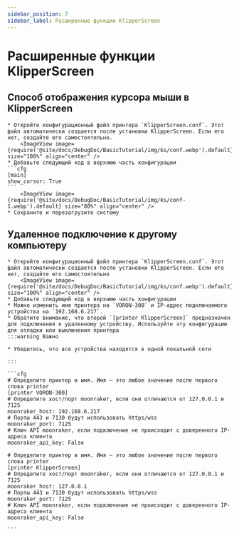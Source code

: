 ```yaml
---
sidebar_position: 7
sidebar_label: Расширенные функции KlipperScreen
---
```





# Расширенные функции KlipperScreen

## Способ отображения курсора мыши в KlipperScreen

    * Откройте конфигурационный файл принтера `KlipperScreen.conf`. Этот файл автоматически создается после установки KlipperScreen. Если его нет, создайте его самостоятельно.
        <ImageView image={require('@site/docs/DebugDoc/BasicTutorial/img/ks/conf.webp').default} size="100%" align="center" />
    * Добавьте следующий код в верхнюю часть конфигурации
    ```cfg
    [main]
    show_cursor: True
    ```
        <ImageView image={require('@site/docs/DebugDoc/BasicTutorial/img/ks/conf-1.webp').default} size="80%" align="center" />
    * Сохраните и перезагрузите систему

## Удаленное подключение к другому компьютеру

    * Откройте конфигурационный файл принтера `KlipperScreen.conf`. Этот файл автоматически создается после установки KlipperScreen. Если его нет, создайте его самостоятельно
        <ImageView image={require('@site/docs/DebugDoc/BasicTutorial/img/ks/conf.webp').default} size="100%" align="center" />
    * Добавьте следующий код в верхнюю часть конфигурации
    * Можно изменить имя принтера на `VORON-300` и IP-адрес подключаемого устройства на `192.168.6.217`.
    * Обратите внимание, что второй `[printer KlipperScreen]` предназначен для подключения к удаленному устройству. Используйте эту конфигурацию для отладки или выключения принтера
    :::warning Важно

    * Убедитесь, что все устройства находятся в одной локальной сети

    :::

    ```cfg
    # Определите принтер и имя. Имя — это любое значение после первого слова printer
    [printer VORON-300]
    # Определите хост/порт moonraker, если они отличаются от 127.0.0.1 и 7125
    moonraker_host: 192.168.6.217
    # Порты 443 и 7130 будут использовать https/wss
    moonraker_port: 7125
    # Ключ API moonraker, если подключение не происходит с доверенного IP-адреса клиента
    moonraker_api_key: False

    # Определите принтер и имя. Имя — это любое значение после первого слова printer
    [printer KlipperScreen]
    # Определите хост/порт moonraker, если они отличаются от 127.0.0.1 и 7125
    moonraker_host: 127.0.0.1
    # Порты 443 и 7130 будут использовать https/wss
    moonraker_port: 7125
    # Ключ API moonraker, если подключение не происходит с доверенного IP-адреса клиента
    moonraker_api_key: False

    ```
